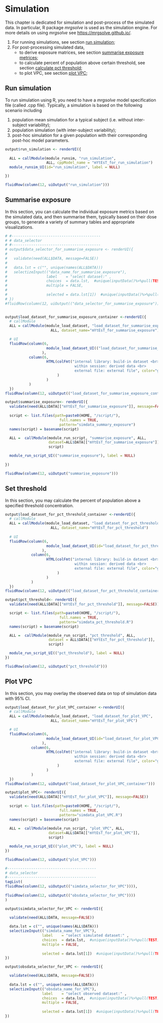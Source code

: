  

# Simulation <a name="chapter_simulation"></a>

This chapter is dedicated for simulation and post-process of the simulated data. 
In particular, R package *mrgsolve* is used as the simulation engine. 
For more details on using *mrgsolve* see <https://mrgsolve.github.io/>.

1. For running simulations, see section [run simulation](#sec_run_sim); 
2. For post-processing simulated data, 
    + to derive exposure matrices, see section [summarise exposure metrices](#sec_summarise_exposure); 
    + to calculate percent of population above certain threshold, 
      see section [calculate pct threshold](#sec_pct_threshold); 
    + to plot VPC, see section [plot VPC](#sec_plot_VPC); 
  
 

## Run simulation <a name="sec_run_sim"></a>

To run simulation using R, you need to have a *mrgsolve* model specification file (called .cpp file). 
Typically, a simulation is based on the following scenario including 

1. population mean simulation for a typical subject (i.e. without inter-subject variability); 
2. population simulation (with inter-subject variability); 
3. post-hoc simulation for a given population with their corresponding post-hoc model parameters.

```r
output$run_simulation <- renderUI({ 
   
  ALL = callModule(module_runsim, "run_simulation", 
                   ALL, cppModel_name = "mYtEsT_for_run_simulation")  
  module_runsim_UI(id="run_simulation", label = NULL)

})

fluidRow(column(12, uiOutput("run_simulation")))
```

 
## Summarise exposure <a name="sec_summarise_exposure"></a>
In this section, you can calculate the individual exposure metrics 
based on the simulated data, and then summarise them, typically based on their dose groups, 
to generate a variety of summary tables and appropriate visualizations. 

```r
# #-----------------------------------------
# # data_selector
# #-----------------------------------------
# output$data_selector_for_summarise_exposure <- renderUI({
# 
#   validate(need(ALL$DATA, message=FALSE))
#   
#   data.lst = c("", unique(names(ALL$DATA)))
#   selectizeInput(("data_name_for_summarise_exposure"), 
#                  label    = "select dataset:" , 
#                  choices  = data.lst,  #unique(inputData()%>%pull(TEST)),    
#                  multiple = FALSE, 
#                  
#                  selected = data.lst[1])  #unique(inputData()%>%pull(TEST))[1])   
# })
#fluidRow(column(12, uiOutput(("data_selector_for_summarise_exposure"))))
  
```


```r
output$load_dataset_for_summarise_exposure_container <-renderUI({
  # callModule  
  ALL = callModule(module_load_dataset, "load_dataset_for_summarise_exposure", 
                     ALL, dataset_name="mYtEsT_for_summarise_exposure")

  # UI  
  fluidRow(column(6, 
                   module_load_dataset_UI(("load_dataset_for_summarise_exposure"), label=NULL)
                 ), 
           column(6, 
                   HTML(colFmt("internal library: build-in dataset <br>
                                within session: derived data <br> 
                                external file: external file", color="gray")
                        )
                   )
           )  
  })
fluidRow(column(12, uiOutput(("load_dataset_for_summarise_exposure_container"))))
```
 
  
```r
output$summarise_exposure<- renderUI({  
  validate(need(ALL$DATA[["mYtEsT_for_summarise_exposure"]], message=FALSE))
  
  script <- list.files(path=paste0(HOME, "/script/"), 
                         full.names = TRUE,
                         pattern="simdata_summary_exposure")
  names(script) = basename(script)

  ALL =  callModule(module_run_script, "summarise_exposure", ALL, 
                    dataset=ALL$DATA[["mYtEsT_for_summarise_exposure"]], 
                    script)

  module_run_script_UI(("summarise_exposure"), label = NULL) 
     
})

fluidRow(column(12, uiOutput("summarise_exposure")))
```
  


## Set threshold <a name="sec_pct_threshold"></a>
In this section, you may calculate the percent of population above a specified threshold concentration. 
 
```r
output$load_dataset_for_pct_threshold_container <-renderUI({
  # callModule 
  ALL = callModule(module_load_dataset, "load_dataset_for_pct_threshold", 
                     ALL, dataset_name="mYtEsT_for_pct_threshold")
  
  # UI  
  fluidRow(column(6, 
                   module_load_dataset_UI(id="load_dataset_for_pct_threshold", label=NULL)
                 ), 
            column(6, 
                   HTML(colFmt("internal library: build-in dataset <br>
                                within session: derived data <br> 
                                external file: external file", color="gray")
                        )
                   )
            )  
  })
fluidRow(column(12, uiOutput(("load_dataset_for_pct_threshold_container"))))
```


```r
output$pct_threshold<- renderUI({  
  validate(need(ALL$DATA[["mYtEsT_for_pct_threshold"]], message=FALSE))

  script <- list.files(path=paste0(HOME, "/script/"), 
                         full.names = TRUE,
                         pattern="simdata_pct_threshold.R")
  names(script) = basename(script)

  ALL =  callModule(module_run_script, "pct_threshold", ALL, 
                    dataset = ALL$DATA[["mYtEsT_for_pct_threshold"]], 
                    script)

  module_run_script_UI(("pct_threshold"), label = NULL) 
})

fluidRow(column(12, uiOutput("pct_threshold")))
```
  

## Plot VPC <a name="sec_plot_VPC"></a>
In this section, you may overlay the observed data on top of simulation data with 95% CI. 

```r
output$load_dataset_for_plot_VPC_container <-renderUI({
  # callModule 
  ALL = callModule(module_load_dataset, "load_dataset_for_plot_VPC", 
                     ALL, dataset_name="mYtEsT_for_plot_VPC")

  # UI  
  fluidRow(column(6, 
                   module_load_dataset_UI(id="load_dataset_for_plot_VPC", label=NULL)
                 ), 
            column(6, 
                   HTML(colFmt("internal library: build-in dataset <br>
                                within session: derived data <br> 
                                external file: external file", color="gray")
                        )
                   )
            )  
  })
fluidRow(column(12, uiOutput("load_dataset_for_plot_VPC_container")))
```


```r
output$plot_VPC<- renderUI({  
  validate(need(ALL$DATA[["mYtEsT_for_plot_VPC"]], message=FALSE))
  
  script <- list.files(path=paste0(HOME, "/script/"), 
                         full.names = TRUE,
                         pattern="simdata_plot_VPC.R")
  names(script) = basename(script)
  
  ALL =  callModule(module_run_script, "plot_VPC", ALL, 
                    dataset=ALL$DATA[["mYtEsT_for_plot_VPC"]], 
                    script)

  module_run_script_UI(("plot_VPC"), label = NULL) 
})

fluidRow(column(12, uiOutput("plot_VPC")))
```
 
  
 
 

```r
#-----------------------------------------
# data_selector
#-----------------------------------------
tagList(
fluidRow(column(12, uiOutput(("simdata_selector_for_VPC")))),
  
fluidRow(column(12, uiOutput(("obsdata_selector_for_VPC"))))
)

output$simdata_selector_for_VPC <- renderUI({

  validate(need(ALL$DATA, message=FALSE))
  
  data.lst = c("", unique(names(ALL$DATA)))
  selectizeInput(("simdata_name_for_VPC"), 
                 label    = "select simulated dataset:" , 
                 choices  = data.lst,  #unique(inputData()%>%pull(TEST)),    
                 multiple = FALSE, 
                 
                 selected = data.lst[1])  #unique(inputData()%>%pull(TEST))[1])   
})

output$obsdata_selector_for_VPC <- renderUI({

  validate(need(ALL$DATA, message=FALSE))
  
  data.lst = c("", unique(names(ALL$DATA)))
  selectizeInput(("obsdata_name_for_VPC"), 
                 label    = "select observed dataset:" , 
                 choices  = data.lst,  #unique(inputData()%>%pull(TEST)),    
                 multiple = FALSE, 
                 
                 selected = data.lst[1])  #unique(inputData()%>%pull(TEST))[1])   
})

``` 
